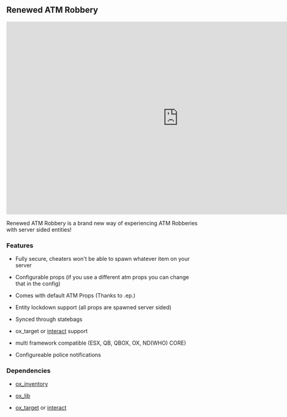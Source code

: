 
## Renewed ATM Robbery

<iframe width="896" height="504" src="https://www.youtube.com/watch?v=N7NaIi7WbTQ" title="YouTube video player" frameborder="0" allow="accelerometer; autoplay; clipboard-write; encrypted-media; gyroscope; picture-in-picture; web-share" allowfullscreen></iframe>

Renewed ATM Robbery is a brand new way of experiencing ATM Robberies with server sided entities!
### Features
   - Fully secure, cheaters won't be able to spawn whatever item on your server

   - Configurable props (if you use a different atm props you can change that in the config)

   - Comes with default ATM Props (Thanks to .ep.)

   - Entity lockdown support (all props are spawned server sided)

   - Synced through statebags

   - ox_target or [interact](https://github.com/darktrovx/interact) support

   - multi framework compatible (ESX, QB, QBOX, OX, ND(WHO) CORE)

   - Configureable police notifications

### Dependencies

   - [ox_inventory](https://github.com/overextended/ox_inventory)

   - [ox_lib](https://github.com/overextended/ox_lib)

   - [ox_target](https://github.com/overextended/ox_target) or [interact](https://github.com/darktrovx/interact)
